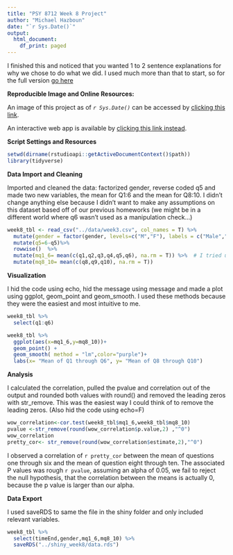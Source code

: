 ```yaml
---
title: "PSY 8712 Week 8 Project"
author: "Michael Hazboun"
date: "`r Sys.Date()`"
output: 
  html_document:
    df_print: paged
---
```


I finished this and noticed that you wanted 1 to 2 sentence explanations for why we chose to do what we did. I used much more than that to start, so for the full version [go here](https://docs.google.com/document/d/1hO2VGmAc63v3pOvx9EORhB7ONFAcy36gHcczCAgYwTc/edit?usp=sharing)

**Reproducible Image and Online Resources:**

An image of this project as of *`r Sys.Date()`* can be accessed by [clicking this link](https://mybinder.org/v2/gh/MichaelHazboun/psy8712-week8/HEAD?urlpath=rstudio). 

An interactive web app is available by [clicking this link instead](https://michaelhazboun.shinyapps.io/shiny_week8/). 

**Script Settings and Resources**

```r
setwd(dirname(rstudioapi::getActiveDocumentContext()$path))
library(tidyverse)

```

**Data Import and Cleaning**

Imported and cleaned the data: factorized gender, reverse coded q5 and made two new variables, the mean for Q1:6 and the mean for Q8:10. I didn't change anything else because I didn't want to make any assumptions on this dataset based off of our previous homeworks (we might be in a different world where q6 wasn't used as a manipulation check...)
```r
week8_tbl <- read_csv("../data/week3.csv", col_names = T) %>%
  mutate(gender = factor(gender, levels=c("M","F"), labels = c("Male","Female"))) %>%
  mutate(q5=6-q5)%>%
  rowwise()  %>%
  mutate(mq1_6= mean(c(q1,q2,q3,q4,q5,q6), na.rm = T)) %>%  # I tried using q1:q6, but when I was checking the responses, it wasn't right, it was giving me different answers for each line, but not the right one..
  mutate(mq8_10= mean(c(q8,q9,q10), na.rm = T))

```

**Visualization**

I hid the code using echo, hid the message using message and made a plot using ggplot, geom_point and geom_smooth. I used these methods because they were the easiest and most intuitive to me. 
```r
week8_tbl %>%
  select(q1:q6)

week8_tbl %>%
  ggplot(aes(x=mq1_6,y=mq8_10))+
  geom_point() +
  geom_smooth( method = "lm",color="purple")+
  labs(x= "Mean of Q1 through Q6", y= "Mean of Q8 through Q10")

```

**Analysis**

I calculated the correlation, pulled the pvalue and correlation out of the output and rounded both values with round() and removed the leading zeros with str_remove. This was the easiest way I could think of to remove the leading zeros. (Also hid the code using echo=F)
```r
wow_correlation<-cor.test(week8_tbl$mq1_6,week8_tbl$mq8_10)
pvalue <-str_remove(round(wow_correlation$p.value,2) ,"^0")
wow_correlation
pretty_cor<- str_remove(round(wow_correlation$estimate,2),"^0")
```

I observed a correlation of `r pretty_cor` between the mean of questions one through six and the mean of question eight through  ten. The associated P values was rough `r pvalue`, assuming an alpha of 0.05, we fail to reject the null hypothesis, that the correlation between the means is actually 0, because the p value is larger than our alpha.

**Data Export**

I used saveRDS to same the file in the shiny folder and only included relevant variables.
```r
week8_tbl %>%
  select(timeEnd,gender,mq1_6,mq8_10) %>%
  saveRDS("../shiny_week8/data.rds")
```